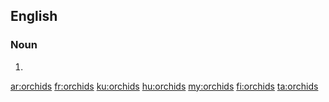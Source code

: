 ==English==

===Noun===
{{head|en|plural}}

# {{plural of|orchid|lang=en}}

[[ar:orchids]]
[[fr:orchids]]
[[ku:orchids]]
[[hu:orchids]]
[[my:orchids]]
[[fi:orchids]]
[[ta:orchids]]
